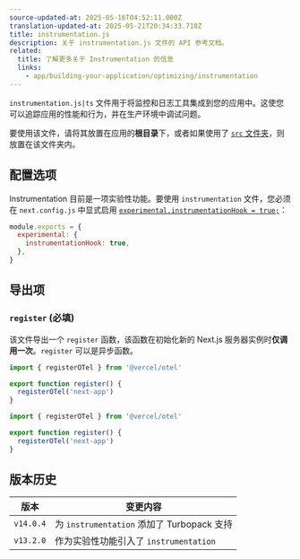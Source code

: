 ```yaml
---
source-updated-at: 2025-05-16T04:52:11.000Z
translation-updated-at: 2025-05-21T20:34:33.718Z
title: instrumentation.js
description: 关于 instrumentation.js 文件的 API 参考文档。
related:
  title: 了解更多关于 Instrumentation 的信息
  links:
    - app/building-your-application/optimizing/instrumentation
---
```


`instrumentation.js|ts` 文件用于将监控和日志工具集成到您的应用中。这使您可以追踪应用的性能和行为，并在生产环境中调试问题。

要使用该文件，请将其放置在应用的**根目录**下，或者如果使用了 [`src` 文件夹](/docs/app/building-your-application/configuring/src-directory)，则放置在该文件夹内。

## 配置选项

Instrumentation 目前是一项实验性功能。要使用 `instrumentation` 文件，您必须在 `next.config.js` 中显式启用 [`experimental.instrumentationHook = true;`](/docs/app/api-reference/next-config-js/instrumentationHook)：

```js filename="next.config.js"
module.exports = {
  experimental: {
    instrumentationHook: true,
  },
}
```

## 导出项

### `register` (必填)

该文件导出一个 `register` 函数，该函数在初始化新的 Next.js 服务器实例时**仅调用一次**。`register` 可以是异步函数。

```ts filename="instrumentation.ts" switcher
import { registerOTel } from '@vercel/otel'

export function register() {
  registerOTel('next-app')
}
```

```js filename="instrumentation.js" switcher
import { registerOTel } from '@vercel/otel'

export function register() {
  registerOTel('next-app')
}
```

## 版本历史

| 版本       | 变更内容                                                 |
| ---------- | -------------------------------------------------------- |
| `v14.0.4`  | 为 `instrumentation` 添加了 Turbopack 支持               |
| `v13.2.0`  | 作为实验性功能引入了 `instrumentation`                   |